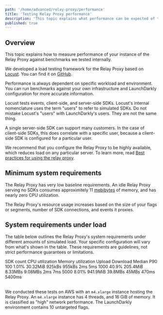 ```yaml
---
path: '/home/advanced/relay-proxy/performance'
title: 'Testing Relay Proxy performance'
description: 'This topic explains what performance can be expected of the Relay Proxy.'
published: true
---
```


## Overview

This topic explains how to measure performance of your instance of the Relay Proxy against benchmarks we tested internally.

We developed a load testing framework for the Relay Proxy based on [Locust](https://locust.io/). You can find it on [GitHub](https://github.com/launchdarkly-labs/ld-relay-locustfile).

Performance is always dependent on specific workload and environment. You can run benchmarks against your own infrastructure and LaunchDarkly configuration for more accurate information.

Locust tests events, client-side, and server-side SDKs. Locust's internal nomenclature uses the term "users" to refer to simulated SDKs. Do not mistake Locust's "users" with LaunchDarkly's users. They are not the same thing.

A single server-side SDK can support many customers. In the case of client-side SDKs, this does correlate with a specific user, because a client-side SDK is configured for a particular user.

We recommend that you configure the Relay Proxy to be highly available, which reduces load on any particular server. To learn more, read [Best practices for using the relay proxy](/home/advanced/relay-proxy#best-practices-for-using-the-relay-proxy).

## Minimum system requirements

The Relay Proxy has very low baseline requirements. An idle Relay Proxy serving no SDKs consumes approximitely 11 [mebibytes](https://en.wikipedia.org/wiki/Mebibyte) of memory, and has nearly zero CPU utilization.

The Relay Proxy's resource usage increases based on the size of your flags or segments, number of SDK connections, and events it proxies.

## System requirements under load

The table below outlines the Relay Proxy's system requirements under different amounts of simulated load. Your specific configuration will vary from what's shown in the table. These requirements are guidelines, not strict performance guarantees or limitations.

<Table>
  <TableHeader>
    <TableHeadCell>SDK count</TableHeadCell>
    <TableHeadCell>CPU utilization</TableHeadCell>
    <TableHeadCell>Memory utilization</TableHeadCell>
    <TableHeadCell>Upload</TableHeadCell>
    <TableHeadCell>Download</TableHeadCell>
    <TableHeadCell>Median</TableHeadCell>
    <TableHeadCell>P90</TableHeadCell>
  </TableHeader>
  <TableBody>
    <TableRow>
      <TableCell>100</TableCell>
      <TableCell>1.01%</TableCell>
      <TableCell>30.32MiB</TableCell>
      <TableCell>925kBs</TableCell>
      <TableCell>955kBs</TableCell>
      <TableCell>2ms</TableCell>
      <TableCell>5ms</TableCell>
    </TableRow>
    <TableRow>
      <TableCell>1000</TableCell>
      <TableCell>40.9%</TableCell>
      <TableCell>205.4MiB</TableCell>
      <TableCell>8.33MBs</TableCell>
      <TableCell>9.08MBs</TableCell>
      <TableCell>2ms</TableCell>
      <TableCell>7ms</TableCell>
    </TableRow>
    <TableRow>
      <TableCell>5000</TableCell>
      <TableCell>8.01%</TableCell>
      <TableCell>941.9MiB</TableCell>
      <TableCell>39.8MBs</TableCell>
      <TableCell>45MBs</TableCell>
      <TableCell>470ms</TableCell>
      <TableCell>5400ms</TableCell>
    </TableRow>
  </TableBody>
 </Table>

We conducted these tests on AWS with an `m4.xlarge` instance hosting the Relay Proxy. An `m4.xlarge` instance has 4 threads, and 16 GiB of memory. It is classified as "high" network performance. The LaunchDarkly environment contains 10 untargeted flags.
